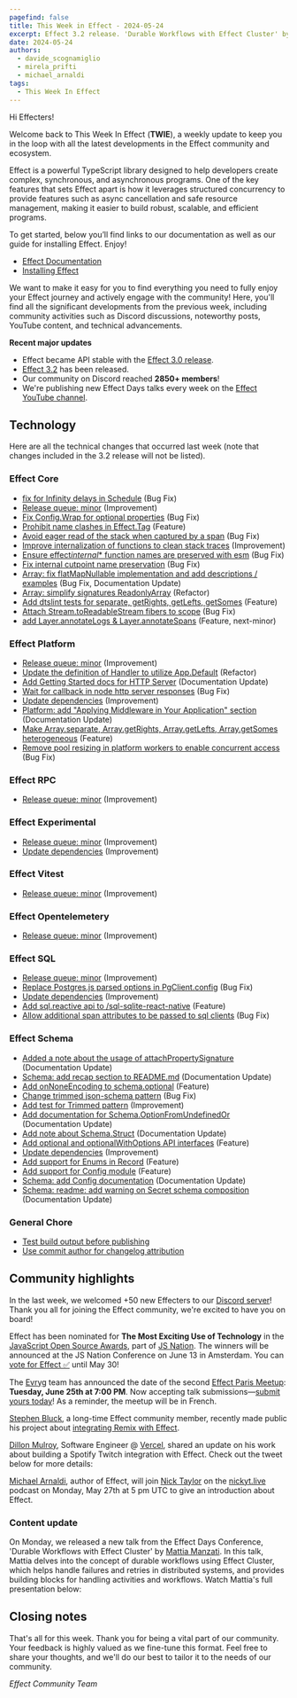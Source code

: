 ```yaml
---
pagefind: false
title: This Week in Effect - 2024-05-24
excerpt: Effect 3.2 release. 'Durable Workflows with Effect Cluster' by Mattia Manzati. New Effect Paris Meetup date announcement. Effect nomination for Javascript Open Source Award.
date: 2024-05-24
authors:
  - davide_scognamiglio
  - mirela_prifti
  - michael_arnaldi
tags:
  - This Week In Effect
---
```



Hi Effecters!

Welcome back to This Week In Effect (**TWIE**), a weekly update to keep you in the loop with all the latest developments in the Effect community and ecosystem.

Effect is a powerful TypeScript library designed to help developers create complex, synchronous, and asynchronous programs. One of the key features that sets Effect apart is how it leverages structured concurrency to provide features such as async cancellation and safe resource management, making it easier to build robust, scalable, and efficient programs.

To get started, below you’ll find links to our documentation as well as our guide for installing Effect. Enjoy!

- [Effect Documentation](/docs/getting-started/introduction/)
- [Installing Effect](/docs/getting-started/installation/)

We want to make it easy for you to find everything you need to fully enjoy your Effect journey and actively engage with the community! Here, you'll find all the significant developments from the previous week, including community activities such as Discord discussions, noteworthy posts, YouTube content, and technical advancements.

**Recent major updates**

- Effect became API stable with the [Effect 3.0 release](https://effect.website/blog/effect-3.0).
- [Effect 3.2](https://effect.website/blog/effect-3.2) has been released.
- Our community on Discord reached **2850+ members**!
- We're publishing new Effect Days talks every week on the [Effect YouTube channel](https://www.youtube.com/@effect-ts).

## Technology

Here are all the technical changes that occurred last week (note that changes included in the 3.2 release will not be listed).

### Effect Core

- [fix for Infinity delays in Schedule](https://github.com/Effect-TS/effect/pull/2773) (Bug Fix)
- [Release queue: minor](https://github.com/Effect-TS/effect/pull/2690) (Improvement)
- [Fix Config.Wrap for optional properties](https://github.com/Effect-TS/effect/pull/2779) (Bug Fix)
- [Prohibit name clashes in Effect.Tag](https://github.com/Effect-TS/effect/pull/2787) (Feature)
- [Avoid eager read of the stack when captured by a span](https://github.com/Effect-TS/effect/pull/2798) (Bug Fix)
- [Improve internalization of functions to clean stack traces](https://github.com/Effect-TS/effect/pull/2797) (Improvement)
- [Ensure effect*internal*\* function names are preserved with esm](https://github.com/Effect-TS/effect/pull/2804) (Bug Fix)
- [Fix internal cutpoint name preservation](https://github.com/Effect-TS/effect/pull/2805) (Bug Fix)
- [Array: fix flatMapNullable implementation and add descriptions / examples](https://github.com/Effect-TS/effect/pull/2808) (Bug Fix, Documentation Update)
- [Array: simplify signatures ReadonlyArray](https://github.com/Effect-TS/effect/pull/2823) (Refactor)
- [Add dtslint tests for separate, getRights, getLefts, getSomes](https://github.com/Effect-TS/effect/pull/2825) (Feature)
- [Attach Stream.toReadableStream fibers to scope](https://github.com/Effect-TS/effect/pull/2834) (Bug Fix)
- [add Layer.annotateLogs & Layer.annotateSpans](https://github.com/Effect-TS/effect/pull/2836) (Feature, next-minor)

### Effect Platform

- [Release queue: minor](https://github.com/Effect-TS/effect/pull/2690) (Improvement)
- [Update the definition of Handler to utilize App.Default](https://github.com/Effect-TS/effect/pull/2784) (Refactor)
- [Add Getting Started docs for HTTP Server](https://github.com/Effect-TS/effect/pull/2771) (Documentation Update)
- [Wait for callback in node http server responses](https://github.com/Effect-TS/effect/pull/2796) (Bug Fix)
- [Update dependencies](https://github.com/Effect-TS/effect/pull/2803) (Improvement)
- [Platform: add "Applying Middleware in Your Application" section](https://github.com/Effect-TS/effect/pull/2826) (Documentation Update)
- [Make Array.separate, Array.getRights, Array.getLefts, Array.getSomes heterogeneous](https://github.com/Effect-TS/effect/pull/2744) (Feature)
- [Remove pool resizing in platform workers to enable concurrent access](https://github.com/Effect-TS/effect/pull/2835) (Bug Fix)

### Effect RPC

- [Release queue: minor](https://github.com/Effect-TS/effect/pull/2690) (Improvement)

### Effect Experimental

- [Release queue: minor](https://github.com/Effect-TS/effect/pull/2690) (Improvement)
- [Update dependencies](https://github.com/Effect-TS/effect/pull/2803) (Improvement)

### Effect Vitest

- [Release queue: minor](https://github.com/Effect-TS/effect/pull/2690) (Improvement)

### Effect Opentelemetery

- [Release queue: minor](https://github.com/Effect-TS/effect/pull/2690) (Improvement)

### Effect SQL

- [Release queue: minor](https://github.com/Effect-TS/effect/pull/2690) (Improvement)
- [Replace Postgres.js parsed options in PgClient.config](https://github.com/Effect-TS/effect/pull/2783) (Bug Fix)
- [Update dependencies](https://github.com/Effect-TS/effect/pull/2803) (Improvement)
- [Add sql.reactive api to /sql-sqlite-react-native](https://github.com/Effect-TS/effect/pull/2833) (Feature)
- [Allow additional span attributes to be passed to sql clients](https://github.com/Effect-TS/effect/pull/2838) (Bug Fix)

### Effect Schema

- [Added a note about the usage of attachPropertySignature](https://github.com/Effect-TS/effect/pull/2770) (Documentation Update)
- [Schema: add recap section to README.md](https://github.com/Effect-TS/effect/pull/2774) (Documentation Update)
- [Add onNoneEncoding to schema.optional](https://github.com/Effect-TS/effect/pull/2772) (Feature)
- [Change trimmed json-schema pattern](https://github.com/Effect-TS/effect/pull/2775) (Bug Fix)
- [Add test for Trimmed pattern](https://github.com/Effect-TS/effect/pull/2782) (Improvement)
- [Add documentation for Schema.OptionFromUndefinedOr](https://github.com/Effect-TS/effect/pull/2786) (Documentation Update)
- [Add note about Schema.Struct](https://github.com/Effect-TS/effect/pull/2790) (Documentation Update)
- [Add optional and optionalWithOptions API interfaces](https://github.com/Effect-TS/effect/pull/2794) (Feature)
- [Update dependencies](https://github.com/Effect-TS/effect/pull/2803) (Improvement)
- [Add support for Enums in Record](https://github.com/Effect-TS/effect/pull/2814) (Feature)
- [Add support for Config module](https://github.com/Effect-TS/effect/pull/2816) (Feature)
- [Schema: add Config documentation](https://github.com/Effect-TS/effect/pull/2821) (Documentation Update)
- [Schema: readme: add warning on Secret schema composition](https://github.com/Effect-TS/effect/pull/2822) (Documentation Update)

### General Chore

- [Test build output before publishing](https://github.com/Effect-TS/effect/pull/2759)
- [Use commit author for changelog attribution](https://github.com/Effect-TS/effect/pull/2802)

## Community highlights

In the last week, we welcomed +50 new Effecters to our [Discord server](https://discord.gg/effect-ts)! Thank you all for joining the Effect community, we're excited to have you on board!

Effect has been nominated for **The Most Exciting Use of Technology** in the [JavaScript Open Source Awards](https://osawards.com/javascript), part of [JS Nation](https://x.com/thejsnation). The winners will be announced at the JS Nation Conference on June 13 in Amsterdam. You can [vote for Effect ✅](https://docs.google.com/forms/d/e/1FAIpQLSdvQ9SjAgoDO8H9-wIigTcOexPtEE-ihas6_s2foZhyEF2Rrw/viewform) until May 30!

<Tweet id="1793926524044718256" />

The [Evryg](https://www.evryg.com) team has announced the date of the second [Effect Paris Meetup](https://www.meetup.com/effect-paris/#): **Tuesday, June 25th at 7:00 PM**. Now accepting talk submissions—[submit yours today](https://github.com/evryg-org/effect-paris/issues/new?template=talk.yml)! As a reminder, the meetup will be in French.

<Tweet id="1793661086291710258" />

[Stephen Bluck](https://x.com/whatthebluck), a long-time Effect community member, recently made public his project about [integrating Remix with Effect](https://github.com/stevebluck/chuz).

<Tweet id="1792576786326257860" />

[Dillon Mulroy](https://twitter.com/dillon_mulroy), Software Engineer @ [Vercel](https://vercel.com), shared an update on his work about building a Spotify Twitch integration with Effect. Check out the tweet below for more details:

<Tweet id="1794019361876750644" />

[Michael Arnaldi](https://x.com/MichaelArnaldi), author of Effect, will join [Nick Taylor](https://x.com/nickytonline) on the [nickyt.live](https://nickyt.live/) podcast on Monday, May 27th at 5 pm UTC to give an introduction about Effect.

<Tweet id="1793244515580400087" />

### Content update

On Monday, we released a new talk from the Effect Days Conference, 'Durable Workflows with Effect Cluster' by [Mattia Manzati](https://twitter.com/MattiaManzati). In this talk, Mattia delves into the concept of durable workflows using Effect Cluster, which helps handle failures and retries in distributed systems, and provides building blocks for handling activities and workflows. Watch Mattia's full presentation below:

<YouTube
  id="https://www.youtube.com/embed/EcyrFrJFMWY?si=aEl-NyAeFzTMHNTV"
  title="Durable Workflows with Effect Cluster by Mattia Manzati (Effect Days 2024)"
/>

## Closing notes

That's all for this week. Thank you for being a vital part of our community. Your feedback is highly valued as we fine-tune this format. Feel free to share your thoughts, and we'll do our best to tailor it to the needs of our community.

_Effect Community Team_
